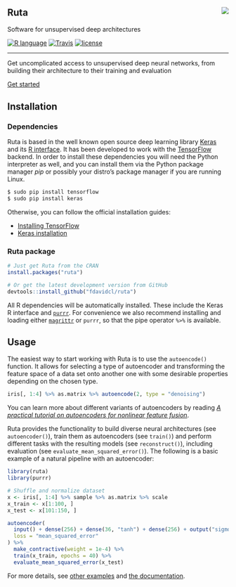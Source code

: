 <style>
.page-header {
    padding-bottom: 0;
    margin: 0;
    border-bottom: 0px solid;
}
.jumbotron {
    margin-top: 30px;
}
</style>

<div class="jumbotron">

# Ruta <img src="https://raw.githubusercontent.com/fdavidcl/ruta/master/docs/images/logo/ruta_logo64.png" align="right">

Software for unsupervised deep architectures

[![R language](https://img.shields.io/badge/language-R-lightgrey.svg)](https://www.r-project.org/)
[![Travis](https://img.shields.io/travis/fdavidcl/ruta.svg)](https://travis-ci.org/fdavidcl/ruta)
[![license](https://img.shields.io/github/license/fdavidcl/ruta.svg)](https://www.gnu.org/licenses/gpl.html)

---

Get uncomplicated access to unsupervised deep neural networks, from building their architecture to their training and evaluation

[[]{.fa .fa-code} Get started](/articles/getting-started.html){.btn .btn-primary}

</div>

## Installation

### Dependencies

Ruta is based in the well known open source deep learning library [Keras](https://keras.io) and its [R interface](https://keras.rstudio.com). It has been developed to work with the [TensorFlow](https://www.tensorflow.org/) backend. In order to install these dependencies you will need the Python interpreter as well, and you can install them via the Python package manager *pip* or possibly your distro's package manager if you are running Linux.

```sh
$ sudo pip install tensorflow
$ sudo pip install keras
```

Otherwise, you can follow the official installation guides:

- [Installing TensorFlow](https://www.tensorflow.org/install/)
- [Keras installation](https://keras.io/#installation)

### Ruta package

```r
# Just get Ruta from the CRAN
install.packages("ruta")

# Or get the latest development version from GitHub
devtools::install_github("fdavidcl/ruta")
```

All R dependencies will be automatically installed. These include the Keras R interface and [`purrr`](https://purrr.tidyverse.org/). For convenience we also recommend installing and loading either [`magrittr`](https://magrittr.tidyverse.org/) or `purrr`, so that the pipe operator `%>%` is available.

## Usage

The easiest way to start working with Ruta is to use the `autoencode()` function. It allows for selecting a type of autoencoder and transforming the feature space of a data set onto another one with some desirable properties depending on the chosen type.

```r
iris[, 1:4] %>% as.matrix %>% autoencode(2, type = "denoising")
```

You can learn more about different variants of autoencoders by reading [*A practical tutorial on autoencoders for nonlinear feature fusion*](https://arxiv.org/abs/1801.01586).

Ruta provides the functionality to build diverse neural architectures (see `autoencoder()`), train them as autoencoders (see `train()`) and perform different tasks with the resulting models (see `reconstruct()`), including evaluation (see `evaluate_mean_squared_error()`). The following is a basic example of a natural pipeline with an autoencoder:

```r
library(ruta)
library(purrr)

# Shuffle and normalize dataset
x <- iris[, 1:4] %>% sample %>% as.matrix %>% scale
x_train <- x[1:100, ]
x_test <- x[101:150, ]

autoencoder(
  input() + dense(256) + dense(36, "tanh") + dense(256) + output("sigmoid"),
  loss = "mean_squared_error"
) %>%
  make_contractive(weight = 1e-4) %>%
  train(x_train, epochs = 40) %>%
  evaluate_mean_squared_error(x_test)
```

For more details, see [other examples](http://ruta.software/articles/examples) and [the documentation](http://ruta.software/reference/).

